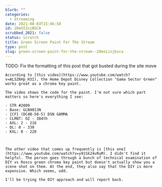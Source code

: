 ```yaml
---
blurb: ""
categories:
  - Streaming
date: 2021-08-03T15:46:58
id: 20eOIInjBSCA
scrubbed_2021: false
status: scratch
title: Green Screen Paint For The Stream
type: post
slug: green-screen-paint-for-the-stream--20eoiinjbsca
---
```


TODO: Fix the formatting of this post that got busted during the site move



```
According to [this video](https://www.youtube.com/watch?v=AL5ZKHp_H3I), the Home Depot Disney Collection "Gama Sector Green" works great as a chroma key paint. 

The video shows the code for the paint. I'm not sure which part matters so here's everything I see:

- STR #2009
- Base: GLN9013N
- {CF} (DC4B-50-5) DSN GAMMA
- CLRNT: OZ - 384th
- AXL: 2 - 216
- DL: 0 - 330
- KXL: 0 - 220



The other video that comes up frequently is [this one](https://www.youtube.com/watch?v=y91Sk24vRuM). I didn't find it helpful. The person goes through a bunch of technical examination of DIY vs Rosco green chroma key paint but doesn't actually show you a scene shot on them. At the end, they also say that the DIY is more expensive. Which seems, odd.

I'll be trying the DIY approach and will report back.
```